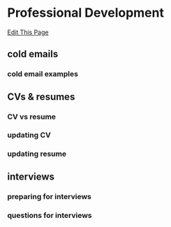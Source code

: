 # Professional Development

[Edit This Page](https://github.com/remygatins/GatinsLabProtocols/blob/main/prof_development.qmd)

## cold emails

### cold email examples

## CVs & resumes

### CV vs resume

### updating CV

### updating resume

## interviews

### preparing for interviews

### questions for interviews
